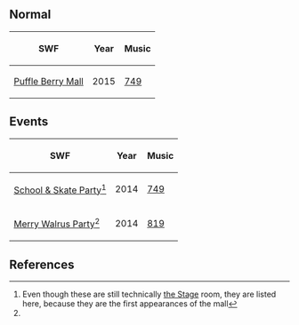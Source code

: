 

== Normal ==
<center>
{|class="wikitable"
!SWF!!Year!!Music
|-
|[[Media:RoomsMall.swf|Puffle Berry Mall]]||2015||[[Media:Music749.swf|749]]
|}
</center>

== Events ==
<center>
{|class="wikitable"
!SWF!!Year!!Music
|-
|[[Media:RoomsStage-School&SkateParty.swf|School & Skate Party]]<ref name="Stage">Even though these are still technically [[the Stage]] room, they are listed here, because they are the first appearances of the mall</ref>||2014||[[Media:Music749.swf|749]]
|-
|[[Media:RoomsStage-MerryWalrusParty2014.swf|Merry Walrus Party]]<ref name="Stage" />||2014||[[Media:Music819.swf|819]]
|}
</center>

== References ==
<references></references>

{{Places}}